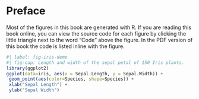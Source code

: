 # Preface {.unnumbered}

Most of the figures in this book are generated with R. If you are reading this book online, you can view the source code for each figure by clicking the little triangle next to the word "Code" above the figure. In the PDF version of this book the code is listed inline with the figure.

```r
#| label: fig-iris-demo
#| fig-cap: Length and width of the sepal petal of 150 Iris plants.
library(ggplot2)
ggplot(data=iris, aes(x = Sepal.Length, y = Sepal.Width)) +
 geom_point(aes(color=Species, shape=Species)) +
 xlab("Sepal Length") +
 ylab("Sepal Width")
```

